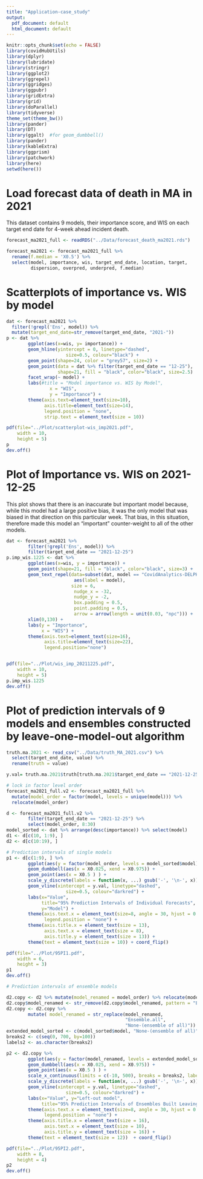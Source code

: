 ```yaml
---
title: "Application-case_study"
output:
  pdf_document: default
  html_document: default
---
```


```r
knitr::opts_chunk$set(echo = FALSE)
library(covidHubUtils)
library(dplyr)
library(lubridate)
library(stringr)
library(ggplot2)
library(ggrepel)
library(ggridges)
library(ggpubr)
library(gridExtra)
library(grid)
library(doParallel)
library(tidyverse)
theme_set(theme_bw())
library(pander)
library(DT)
library(ggalt)  #for geom_dumbbell()
library(pander)
library(kableExtra)
library(ggprism)
library(patchwork)
library(here)
setwd(here())
```

# Load forecast data of death in MA in 2021

This dataset contains 9 models, their importance score, and WIS on each target end date for 4-week ahead incident death.

```r
forecast_ma2021_full <- readRDS("../Data/forecast_death_ma2021.rds")

forecast_ma2021 <- forecast_ma2021_full %>% 
  rename(f.median = 'X0.5') %>% 
  select(model, importance, wis, target_end_date, location, target, 
         dispersion, overpred, underpred, f.median) 
```


# Scatterplots of importance vs. WIS by model

```r
dat <- forecast_ma2021 %>% 
  filter(!grepl('Ens', model)) %>% 
  mutate(target_end_date=str_remove(target_end_date, "2021-")) 
p <- dat %>% 
        ggplot(aes(x=wis, y= importance)) +
        geom_hline(yintercept = 0, linetype="dashed", 
                      size=0.5, colour="black") +
        geom_point(shape=24, color = "grey57", size=2) +
        geom_point(data = dat %>% filter(target_end_date == "12-25"), 
                   shape=21, fill = "black", color="black", size=2.5)  +
        facet_wrap(~ model) +
        labs(#title = "Model importance vs. WIS by Model",
                x = "WIS",
                y = "Importance") + 
        theme(axis.text=element_text(size=10),
              axis.title=element_text(size=14),
              legend.position = "none",
              strip.text = element_text(size = 10))

pdf(file="../Plot/scatterplot-wis_imp2021.pdf",
    width = 10,
    height = 5)
p
dev.off()
```


# Plot of Importance vs. WIS on 2021-12-25 
 
This plot shows that there is an inaccurate but important model because, while this model had a large positive bias, it was the only model that was biased in that direction on this particular week.
That bias, in this situation, therefore made this model an “important” counter-weight to all of the other models.

```r
dat <- forecast_ma2021 %>% 
        filter(!grepl('Ens', model)) %>% 
        filter(target_end_date == "2021-12-25")
p.imp_wis.1225 <- dat %>% 
        ggplot(aes(x=wis, y = importance)) + 
        geom_point(shape=21, fill = "black", color="black", size=3) + 
        geom_text_repel(data=subset(dat, model == "CovidAnalytics-DELPHI"),
                         aes(label = model),
                        size = 6,
                         nudge_x = -32,
                         nudge_y = -2,
                         box.padding = 0.5,
                         point.padding = 0.5,
                         arrow = arrow(length = unit(0.03, "npc"))) + 
        xlim(0,130) + 
        labs(y = "Importance",
             x = "WIS") + 
        theme(axis.text=element_text(size=16),
              axis.title=element_text(size=22),
              legend.position="none")


pdf(file="../Plot/wis_imp_20211225.pdf",
    width = 10,
    height = 5)
p.imp_wis.1225 
dev.off()
```


# Plot of prediction intervals of 9 models and ensembles constructed by leave-one-model-out algorithm

```r
truth.ma.2021 <- read_csv("../Data/truth_MA_2021.csv") %>% 
  select(target_end_date, value) %>% 
  rename(truth = value)

y.val= truth.ma.2021$truth[truth.ma.2021$target_end_date == "2021-12-25"] 

# lock in factor level order
forecast_ma2021_full.v2 <- forecast_ma2021_full %>% 
  mutate(model_order = factor(model, levels = unique(model))) %>% 
  relocate(model_order)

d <- forecast_ma2021_full.v2 %>% 
        filter(target_end_date == "2021-12-25") %>% 
        select(model_order, 8:30) 
model_sorted <- dat %>% arrange(desc(importance)) %>% select(model)
d1 <- d[c(10, 1:9), ]
d2 <- d[c(10:19), ]

# Prediction intervals of single models
p1 <- d[c(1:9), ] %>%  
        ggplot(aes(y = factor(model_order, levels = model_sorted$model))) + 
        geom_dumbbell(aes(x = X0.025, xend = X0.975)) +
        geom_point(aes(x = X0.5 ) ) + 
        scale_y_discrete(labels = function(x, ...) gsub('-', '\n-', x)) +
        geom_vline(xintercept = y.val, linetype="dashed", 
                      size=0.5, colour="darkred") +
        labs(x="Value",
             title="95% Prediction Intervals of Individual Forecasts", 
             y="Model") + 
        theme(axis.text.x = element_text(size=8, angle = 30, hjust = 0.85),
              legend.position = "none") +
        theme(axis.title.x = element_text(size = 13),
              axis.text.x = element_text(size = 8),
              axis.title.y = element_text(size = 13)) +
        theme(text = element_text(size = 10)) + coord_flip() 

```

```r
pdf(file="../Plot/95PI1.pdf",
    width = 6,
    height = 3)
p1
dev.off()
```

```r
# Prediction intervals of ensemble models

d2.copy <- d2 %>% mutate(model_renamed = model_order) %>% relocate(model_renamed)
d2.copy$model_renamed <- str_remove(d2.copy$model_renamed, pattern = "Ens.wo.")
d2.copy <- d2.copy %>% 
        mutate( model_renamed = str_replace(model_renamed, 
                                            "Ensemble.all", 
                                            "None-(ensemble of all)"))
extended_model_sorted <- c(model_sorted$model, "None-(ensemble of all)")
breaks2 <- c(seq(0, 700, by=100))
labels2 <- as.character(breaks2)

p2 <- d2.copy %>%
        ggplot(aes(y = factor(model_renamed, levels = extended_model_sorted))) +
        geom_dumbbell(aes(x = X0.025, xend = X0.975)) +
        geom_point(aes(x = X0.5 ) ) +
        scale_x_continuous(limits = c(-10, 500), breaks = breaks2, labels = labels2) +
        scale_y_discrete(labels = function(x, ...) gsub('-', '\n-', x)) +
        geom_vline(xintercept = y.val, linetype="dashed", 
                      size=0.5, colour="darkred") +
        labs(x="Value", y="Left-out model", 
             title="95% Prediction Intervals of Ensembles Built Leaving One Model Out") + 
        theme(axis.text.x = element_text(size=8, angle = 30, hjust = 0.85),
              legend.position = "none") +
        theme(axis.title.x = element_text(size = 16),
              axis.text.x = element_text(size = 10),
              axis.title.y = element_text(size = 16)) +
        theme(text = element_text(size = 12))  + coord_flip()   
```


```r
pdf(file="../Plot/95PI2.pdf",
    width = 8,
    height = 4)
p2
dev.off()
```











